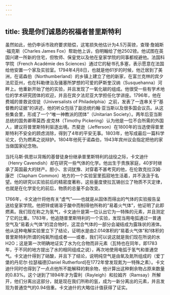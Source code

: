 ```yaml
---
---
---
```

title: 我是你们诚恳的祝福者普里斯特利
---



虽然如此，他仍申诉市政府要求赔偿，这笔损失他估计为4.5万英镑，查理·詹姆斯·福克斯（Charles James Fox）帮助他上诉，伯明翰给了他2502镑。他试图在英国兴建一所新的住宅，但牧师、保皇党以及他在皇家学院的同事都规避他。法国科学院（French Académie des Sciences）通过它的秘书孔多塞，表示愿意在法国给他安置一个家及实验室。1794年4月8日，也就是他61岁的时候，他迁居到了美洲，在诺森伯（Northumberland）的乡镇上建立了他的新家，在富兰克林的宾夕法尼亚州，也在科勒律治及骚塞所梦想的可爱的萨斯奎汉纳（Susquehanna）河畔上。他重新开始了他的实验，并且发现了一氧化碳的组成。他很受一些有学术地位的学术研究团体的欢迎，并且在宾夕法尼亚大学担任化学讲座。1796年，他在费城的普救说信徒（Universalists of Philadelphia）之前，发表了一连串关于“基督教的证据”的讲述，他的听众包括了副总统约翰·亚当斯以及很多国会议员。从这些集会里，形成了一个“唯一神教派的团体”（Unitarian Society）。两年后亚当斯总统的国务卿蒂莫西·皮克林（Timothy Pickering）认为他是一位不合所需的外国人，建议将普里斯特利驱逐出境。杰斐逊（Jefferson）在1800年的当选使得普里斯特利不安全的顾虑消除，得到了4年的平安无事。1803年，他写成最后一篇科学论文，仍为燃素之说辩护。1804年他死于诺森伯，1943年宾州议会指定把他的家当做国家纪念物。

当托马斯·佩恩以背叛的基督徒身份继承普里斯特利的战役之际，卡文迪什（Henry Cavendish）却在研究一些气体的化学。他出生于贵族家庭，40岁时继承了英国最大的财产。胆小、言词犹豫、对穿着不甚考究的他，在伦敦克拉汉姆·康芒（Clapham Common）地方的一个实验室里孤寂地生活着，并不汲汲于名望。他的研究以实验前后的精密度著称，这些量度使拉瓦锡创立了物质不灭定律，也就是在化学变化的前后，物质的总量不会改变。

1766年，卡文迪什将他有关“虚气”——也就是从固体而得出的气体的实验报告呈送给皇家学院。他把锌或锡溶于酸中而制得他所称的“易着火气体”，他证明了此即燃素。我们现在称之为氢气，卡文迪什是第一位认出它为一特殊的元素，并且测定了它的比重。1783年，他追随普里斯特利的一个实验，发现当用电弧通过一普通空气及“易着火气体”的混合物时，这混合气体的一部分会凝结成为露珠状的液体。他从这种电解实验里立下了结论，证明水是由2.014体积的“易着火气体”和1体积的普里斯特利所谓的纯氧所组成者——或者，我们可以说这就是我们现在所说的水H2O；这是第一次明确地证实了水为化合物而非元素（瓦特也在同年，即1783年，于不同的地方提出了水的相同组成之说），再次地使用电弧于氢气和普通空气。卡文迪什得到了硝酸，并且下了结论，说明纯空气是由氧及氮所组成的（爱丁堡的丹尼尔·拉瑟福德[Daniel Rutherford]在1772年曾发现氮为一特殊之素）。卡文迪什同时也得到了一点点他所不能解释的剩余物，他计算出这种剩余物占原来数量的0.83%。这个谜到了1894年才为雷利（Rayleigh）和拉姆齐（Ramsay）所解开，他们分离出这部分，就是现在我们所称的氩，成为一新分离出的元素，并且发现为普通空气的0.94倍重。卡文迪什的大略估计值获得了证实。